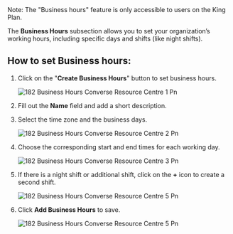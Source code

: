 <Info>
  Note: The "Business hours" feature is only accessible to users on the King Plan.
</Info>

The **Business Hours** subsection allows you to set your organization’s working hours, including specific days and shifts (like night shifts).

## **How to set Business hours:**

1. Click on the "**Create Business Hours**" button to set business hours.

   ![182 Business Hours  Converse Resource Centre 1 Pn](/images/how-botpenguin-works/business-hour/182.business_hours__Converse_resource_centre-1.png)
2. Fill out the **Name** field and add a short description.
3. Select the time zone and the business days.

   ![182 Business Hours  Converse Resource Centre 2 Pn](/images/how-botpenguin-works/business-hour/182.business_hours__Converse_resource_centre-2.png)
4. Choose the corresponding start and end times for each working day.

   ![182 Business Hours  Converse Resource Centre 3 Pn](/images/how-botpenguin-works/business-hour/182.business_hours__Converse_resource_centre-3.png)
5. If there is a night shift or additional shift, click on the **\+** icon to create a second shift.

   ![182 Business Hours  Converse Resource Centre 5 Pn](/images/how-botpenguin-works/business-hour/182.business_hours__Converse_resource_centre-4.png)
6. Click **Add Business Hours** to save.

   ![182 Business Hours  Converse Resource Centre 5 Pn](/images/how-botpenguin-works/business-hour/182.business_hours__Converse_resource_centre-5.png)